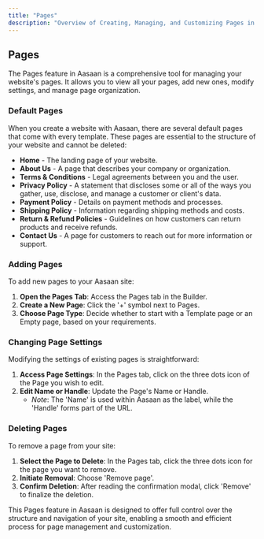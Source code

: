 ```yaml
---
title: "Pages"
description: "Overview of Creating, Managing, and Customizing Pages in Aasaan"
---
```


## Pages

The Pages feature in Aasaan is a comprehensive tool for managing your website's pages. It allows you to view all your pages, add new ones, modify settings, and manage page organization.

### Default Pages

When you create a website with Aasaan, there are several default pages that come with every template. These pages are essential to the structure of your website and cannot be deleted:

- **Home** - The landing page of your website.
- **About Us** - A page that describes your company or organization.
- **Terms & Conditions** - Legal agreements between you and the user.
- **Privacy Policy** - A statement that discloses some or all of the ways you gather, use, disclose, and manage a customer or client's data.
- **Payment Policy** - Details on payment methods and processes.
- **Shipping Policy** - Information regarding shipping methods and costs.
- **Return & Refund Policies** - Guidelines on how customers can return products and receive refunds.
- **Contact Us** - A page for customers to reach out for more information or support.


### Adding Pages

To add new pages to your Aasaan site:

1. **Open the Pages Tab**: Access the Pages tab in the Builder.
2. **Create a New Page**: Click the '+' symbol next to Pages.
3. **Choose Page Type**: Decide whether to start with a Template page or an Empty page, based on your requirements.

### Changing Page Settings

Modifying the settings of existing pages is straightforward:

1. **Access Page Settings**: In the Pages tab, click on the three dots icon of the Page you wish to edit.
2. **Edit Name or Handle**: Update the Page's Name or Handle. 
   - *Note*: The 'Name' is used within Aasaan as the label, while the 'Handle' forms part of the URL.

### Deleting Pages

To remove a page from your site:

1. **Select the Page to Delete**: In the Pages tab, click the three dots icon for the page you want to remove.
2. **Initiate Removal**: Choose 'Remove page'.
3. **Confirm Deletion**: After reading the confirmation modal, click 'Remove' to finalize the deletion.

This Pages feature in Aasaan is designed to offer full control over the structure and navigation of your site, enabling a smooth and efficient process for page management and customization.

